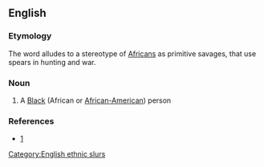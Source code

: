 ==English==

===Etymology===
{{compound|spear|chucker}} The word alludes to a stereotype of [[Africans]] as primitive savages, that use spears in hunting and war.

===Noun===
{{en-noun}}

# {{context|British|US|offensive|slang}} A [[Black]] (African or [[African-American]]) person

===References===
*[http://books.google.com/books?id=UiZQH5gHuggC&pg=PA29&lpg=PA29&dq=spearchucker+definition&source=web&ots=pHhdfNcBTm&sig=hAsLTNrXwFaJ6mVYV8I3_Uj9YnI#v=onepage&q=spearchucker&f=false]

[[Category:English ethnic slurs]]
